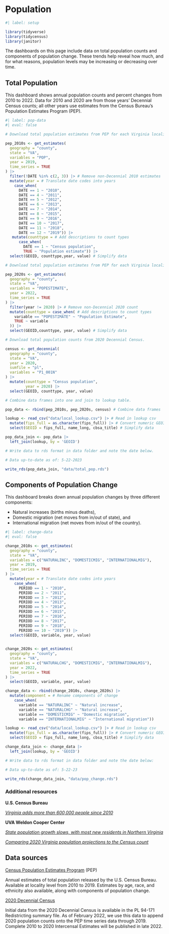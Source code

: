 # Population {#population}

```r
#| label: setup

library(tidyverse)
library(tidycensus)
library(janitor)

```

The dashboards on this page include data on total population counts and components of population change. These trends help reveal how much, and for what reasons, population levels may be increasing or decreasing over time.

## Total Population

This dashboard shows annual population counts and percent changes from 2010 to 2022. Data for 2010 and 2020 are from those years' Decennial Census counts; all other years use estimates from the Census Bureau's Population Estimates Program (PEP).

```r
#| label: pop-data
#| eval: false

# Download total population estimates from PEP for each Virginia locality from 2010 to 2019

pep_2010s <- get_estimates(
  geography = "county",
  state = "VA",
  variables = "POP",
  year = 2019,
  time_series = TRUE
) |> 
  filter(!DATE %in% c(2, 3)) |> # Remove non-Decennial 2010 estimates
  mutate(year = # Translate date codes into years
    case_when(
      DATE == 1 ~ "2010",
      DATE == 4 ~ "2011",
      DATE == 5 ~ "2012",
      DATE == 6 ~ "2013",
      DATE == 7 ~ "2014",
      DATE == 8 ~ "2015",
      DATE == 9 ~ "2016",
      DATE == 10 ~ "2017",
      DATE == 11 ~ "2018",
      DATE == 12 ~ "2019")) |> 
   mutate(counttype = # Add descriptions to count types
      case_when(
        DATE == 1 ~ "Census population",
        TRUE ~ "Population estimate")) |>  
  select(GEOID, counttype,year, value) # Simplify data

# Download total population estimates from PEP for each Virginia locality from 2021 to 2022.

pep_2020s <- get_estimates(
  geography = "county",
  state = "VA",
  variables = "POPESTIMATE",
  year = 2022,
  time_series = TRUE
) |> 
  filter(year != 2020) |> # Remove non-Decennial 2020 count
  mutate(counttype = case_when( # Add descriptions to count types
    variable == "POPESTIMATE" ~ "Population Estimate",
    TRUE ~ variable
  )) |> 
  select(GEOID,counttype, year, value) # Simplify data

# Download total population counts from 2020 Decennial Census.

census <- get_decennial(
  geography = "county",
  state = "VA",
  year = 2020,
  sumfile = "pl",
  variables = "P1_001N"
) |> 
  mutate(counttype = "Census population",
         year = 2020) |> 
  select(GEOID, counttype, year, value)

# Combine data frames into one and join to lookup table.

pop_data <- rbind(pep_2010s, pep_2020s, census) # Combine data frames

lookup <- read_csv("data/local_lookup.csv") |> # Read in lookup csv
  mutate(fips_full = as.character(fips_full)) |> # Convert numeric GEOID to character in order to complete join
  select(GEOID = fips_full, name_long, cbsa_title) # Simplify data

pop_data_join <- pop_data |> 
  left_join(lookup, by = 'GEOID')

# Write data to rds format in data folder and note the date below.

# Data up-to-date as of: 5-22-2023

write_rds(pop_data_join, "data/total_pop.rds")

```

## Components of Population Change

This dashboard breaks down annual population changes by three different components:

- Natural increases (births minus deaths),
- Domestic migration (net moves from in/out of state), and
- International migration (net moves from in/out of the country).

```r
#| label: change-data
#| eval: false

change_2010s <- get_estimates(
  geography = "county",
  state = "VA",
  variables = c("NATURALINC", "DOMESTICMIG", "INTERNATIONALMIG"),
  year = 2019,
  time_series = TRUE
) |> 
  mutate(year = # Translate date codes into years
    case_when(
      PERIOD == 1 ~ "2010",
      PERIOD == 2 ~ "2011",
      PERIOD == 3 ~ "2012",
      PERIOD == 4 ~ "2013",
      PERIOD == 5 ~ "2014",
      PERIOD == 6 ~ "2015",
      PERIOD == 7 ~ "2016",
      PERIOD == 8 ~ "2017",
      PERIOD == 9 ~ "2018",
      PERIOD == 10 ~ "2019")) |> 
  select(GEOID, variable, year, value)
  

change_2020s <- get_estimates(
  geography = "county",
  state = "VA",
  variables = c("NATURALCHG", "DOMESTICMIG", "INTERNATIONALMIG"),
  year = 2022,
  time_series = TRUE
) |> 
  select(GEOID, variable, year, value)

change_data <- rbind(change_2010s, change_2020s) |> 
  mutate(component = # Rename components of change
    case_when(
      variable == "NATURALINC" ~ "Natural increase",
      variable == "NATURALCHG" ~ "Natural increase", 
      variable == "DOMESTICMIG" ~ "Domestic migration",
      variable == "INTERNATIONALMIG" ~ "International migration"))

lookup <- read_csv("data/local_lookup.csv") |> # Read in lookup csv
  mutate(fips_full = as.character(fips_full)) |> # Convert numeric GEOID to character in order to complete join
  select(GEOID = fips_full, name_long, cbsa_title) # Simplify data

change_data_join <- change_data |> 
  left_join(lookup, by = 'GEOID')

# Write data to rds format in data folder and note the date below:

# Data up-to-date as of: 5-22-23

write_rds(change_data_join, "data/pop_change.rds")

```



### Additional resources

**U.S. Census Bureau**

[*Virginia adds more than 600,000 people since 2010*](https://www.census.gov/library/stories/state-by-state/virginia-population-change-between-census-decade.html)

**UVA Weldon Cooper Center**

[*State population growth slows, with most new residents in Northern Virginia*](https://news.virginia.edu/content/state-population-growth-slows-most-new-residents-northern-virginia)

[*Comparing 2020 Virginia population projections to the Census count*](https://statchatva.org/2021/09/27/comparing-2020-virginia-population-projections-to-the-census-count/)

## Data sources

[Census Population Estimates Program](https://www.census.gov/programs-surveys/popest.html) (PEP)

Annual estimates of total population released by the U.S. Census Bureau. Available at locality level from 2010 to 2019. Estimates by age, race, and ethnicity also available, along with components of population change.

[2020 Decennial Census](https://www.census.gov/programs-surveys/decennial-census/about/rdo/summary-files.html)

Initial data from the 2020 Decennial Census is available in the PL 94-171 Redistricting summary file. As of February 2022, we use this data to append 2020 population counts onto the PEP time series data through 2019. Complete 2010 to 2020 Intercensal Estimates will be published in late 2022.
